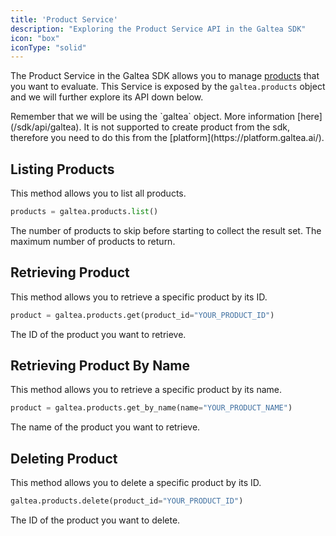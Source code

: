 ```yaml
---
title: 'Product Service'
description: "Exploring the Product Service API in the Galtea SDK"
icon: "box"
iconType: "solid"
---
```


The Product Service in the Galtea SDK allows you to manage [products](/concepts/product) that you want to evaluate.
This Service is exposed by the `galtea.products` object and we will further explore its API down below.

<Info>
  Remember that we will be using the `galtea` object. More information [here](/sdk/api/galtea).
</Info>

<Note>
  It is not supported to create product from the sdk, therefore you need to do this from the [platform](https://platform.galtea.ai/).
</Note>

## Listing Products

This method allows you to list all products.

```python
products = galtea.products.list()
```
<ResponseField name="offset" type="int">
  The number of products to skip before starting to collect the result set.
</ResponseField>

<ResponseField name="limit" type="int">
  The maximum number of products to return.
</ResponseField>

## Retrieving Product

This method allows you to retrieve a specific product by its ID.

```python
product = galtea.products.get(product_id="YOUR_PRODUCT_ID")
```

<ResponseField name="product_id" type="string" required>
  The ID of the product you want to retrieve.
</ResponseField>

## Retrieving Product By Name
This method allows you to retrieve a specific product by its name.

```python
product = galtea.products.get_by_name(name="YOUR_PRODUCT_NAME")
```
<ResponseField name="name" type="string" required>
  The name of the product you want to retrieve.
</ResponseField>

## Deleting Product

This method allows you to delete a specific product by its ID.

```python
galtea.products.delete(product_id="YOUR_PRODUCT_ID")
```

<ResponseField name="product_id" type="string" required>
  The ID of the product you want to delete.
</ResponseField>
